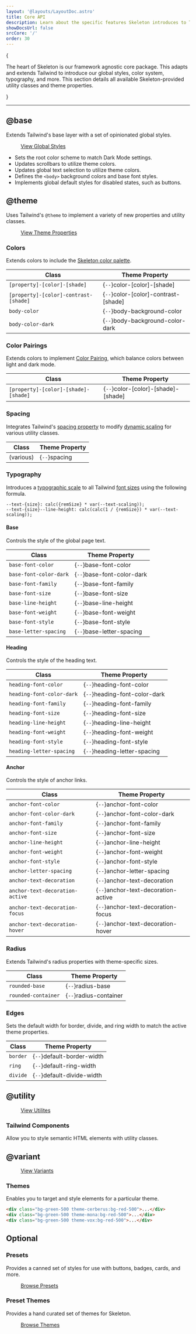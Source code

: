 ```yaml
---
layout: '@layouts/LayoutDoc.astro'
title: Core API
description: Learn about the specific features Skeleton introduces to Tailwind.
showDocsUrl: false
srcCore: '/'
order: 30
---
```



{

<p class="text-xl">
	The heart of Skeleton is our framework agnostic core package. This adapts and extends Tailwind to introduce our global styles, color
	system, typography, and more. This section details all available Skeleton-provided utility classes and theme properties.
</p>

}

---

## @base

Extends Tailwind's base layer with a set of opinionated global styles.

<figure class="linker bg-noise">
	<a
		class="btn preset-filled"
		href="https://github.com/skeletonlabs/skeleton/blob/main/packages/skeleton/src/base/globals.css"
		target="_blank"
	>
		View Global Styles
	</a>
</figure>

- Sets the root color scheme to match Dark Mode settings.
- Updates scrollbars to utilize theme colors.
- Updates global text selection to utilize theme colors.
- Defines the `<body>` background colors and base font styles.
- Implements global default styles for disabled states, such as buttons.

## @theme

Uses Tailwind's `@theme` to implement a variety of new properties and utility classes.

<figure class="linker bg-noise">
	<a
		class="btn preset-filled"
		href="https://github.com/skeletonlabs/skeleton/blob/main/packages/skeleton/src/base/theme.scss"
		target="_blank"
	>
		View Theme Properties
	</a>
</figure>

### Colors

Extends colors to include the [Skeleton color palette](/docs/design/colors).

| Class                                 | Theme Property                       |
| ------------------------------------- | ------------------------------------ |
| `[property]-[color]-[shade]`          | {`--`}color-[color]-[shade]          |
| `[property]-[color]-contrast-[shade]` | {`--`}color-[color]-contrast-[shade] |
| `body-color`                          | {`--`}body-background-color          |
| `body-color-dark`                     | {`--`}body-background-color-dark     |

### Color Pairings

Extends colors to implement [Color Pairing](/docs/design/colors#color-pairings), which balance colors between light and dark mode.

| Class                                | Theme Property                      |
| ------------------------------------ | ----------------------------------- |
| `[property]-[color]-[shade]-[shade]` | {`--`}color-[color]-[shade]-[shade] |

### Spacing

Integrates Tailwind's [spacing property](https://tailwindcss.com/docs/functions-and-directives#spacing-function) to modify [dynamic scaling](/docs/design/spacing) for various utility classes.

| Class     | Theme Property |
| --------- | -------------- |
| (various) | {`--`}spacing  |

### Typography

Introduces a [typographic scale](https://designcode.io/typographic-scales) to all Tailwind [font sizes](https://tailwindcss.com/docs/font-size) using the following formula.

```plaintext
--text-{size}: calc({remSize} * var(--text-scaling));
--text-{size}--line-height: calc(calc(1 / {remSize}) * var(--text-scaling));
```

#### Base

Controls the style of the global page text.

| Class                  | Theme Property             |
| ---------------------- | -------------------------- |
| `base-font-color`      | {`--`}base-font-color      |
| `base-font-color-dark` | {`--`}base-font-color-dark |
| `base-font-family`     | {`--`}base-font-family     |
| `base-font-size`       | {`--`}base-font-size       |
| `base-line-height`     | {`--`}base-line-height     |
| `base-font-weight`     | {`--`}base-font-weight     |
| `base-font-style`      | {`--`}base-font-style      |
| `base-letter-spacing`  | {`--`}base-letter-spacing  |

#### Heading

Controls the style of the heading text.

| Class                     | Theme Property                |
| ------------------------- | ----------------------------- |
| `heading-font-color`      | {`--`}heading-font-color      |
| `heading-font-color-dark` | {`--`}heading-font-color-dark |
| `heading-font-family`     | {`--`}heading-font-family     |
| `heading-font-size`       | {`--`}heading-font-size       |
| `heading-line-height`     | {`--`}heading-line-height     |
| `heading-font-weight`     | {`--`}heading-font-weight     |
| `heading-font-style`      | {`--`}heading-font-style      |
| `heading-letter-spacing`  | {`--`}heading-letter-spacing  |

#### Anchor

Controls the style of anchor links.

| Class                           | Theme Property                      |
| ------------------------------- | ----------------------------------- |
| `anchor-font-color`             | {`--`}anchor-font-color             |
| `anchor-font-color-dark`        | {`--`}anchor-font-color-dark        |
| `anchor-font-family`            | {`--`}anchor-font-family            |
| `anchor-font-size`              | {`--`}anchor-font-size              |
| `anchor-line-height`            | {`--`}anchor-line-height            |
| `anchor-font-weight`            | {`--`}anchor-font-weight            |
| `anchor-font-style`             | {`--`}anchor-font-style             |
| `anchor-letter-spacing`         | {`--`}anchor-letter-spacing         |
| `anchor-text-decoration`        | {`--`}anchor-text-decoration        |
| `anchor-text-decoration-active` | {`--`}anchor-text-decoration-active |
| `anchor-text-decoration-focus`  | {`--`}anchor-text-decoration-focus  |
| `anchor-text-decoration-hover`  | {`--`}anchor-text-decoration-hover  |

### Radius

Extends Tailwind's radius properties with theme-specific sizes.

| Class               | Theme Property         |
| ------------------- | ---------------------- |
| `rounded-base`      | {`--`}radius-base      |
| `rounded-container` | {`--`}radius-container |

### Edges

Sets the default width for border, divide, and ring width to match the active theme properties.

| Class    | Theme Property             |
| -------- | -------------------------- |
| `border` | {`--`}default-border-width |
| `ring`   | {`--`}default-ring-width   |
| `divide` | {`--`}default-divide-width |

## @utility

<figure class="linker bg-noise">
	<a href="https://github.com/skeletonlabs/skeleton/blob/main/packages/skeleton/src/utilities" target="_blank" class="btn preset-filled">
		View Utilites
	</a>
</figure>

### Tailwind Components

Allow you to style semantic HTML elements with utility classes.

<NavGrid collection="docs" path="tailwind/" classes="md:grid-cols-2" />

## @variant

<figure class="linker bg-noise">
	<a href="https://github.com/skeletonlabs/skeleton/blob/main/packages/skeleton/src/variants" target="_blank" class="btn preset-filled">
		View Variants
	</a>
</figure>

### Themes

Enables you to target and style elements for a particular theme.

```html
<div class="bg-green-500 theme-cerberus:bg-red-500">...</div>
<div class="bg-green-500 theme-mona:bg-red-500">...</div>
<div class="bg-green-500 theme-vox:bg-red-500">...</div>
```

## Optional

### Presets

Provides a canned set of styles for use with buttons, badges, cards, and more.

<figure class="linker bg-noise">
	<a href="/docs/design/presets" class="btn preset-filled">
		Browse Presets
	</a>
</figure>

### Preset Themes

Provides a hand curated set of themes for Skeleton.

<figure class="linker bg-noise">
	<a href="/docs/design/themes" class="btn preset-filled">
		Browse Themes
	</a>
</figure>
